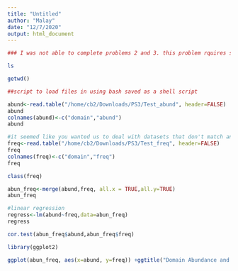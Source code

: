 ```yaml
---
title: "Untitled"
author: "Malay"
date: "12/7/2020"
output: html_document
---
```


```r
### I was not able to complete problems 2 and 3. this problem rquires succsefful ccompletion of these problems to generate an output, however, this is what I would have done (i.e. I generated test files with fake abundance and frequency data so that I could merge the datasets, plot and correlate them).
```

```bash
ls
```
```r
getwd()
```



```r
##script to load files in using bash saved as a shell script

abund<-read.table("/home/cb2/Downloads/PS3/Test_abund", header=FALSE)
abund
colnames(abund)<-c("domain","abund")
abund


```
```r
#it seemed like you wanted us to deal with datasets that don't match and have missing data, so for my test files i made them have differing number of domains and differing domain types
freq<-read.table("/home/cb2/Downloads/PS3/Test_freq", header=FALSE)
freq
colnames(freq)<-c("domain","freq")
freq
```
```r
class(freq)
```



```r
abun_freq<-merge(abund,freq, all.x = TRUE,all.y=TRUE)
abun_freq
```



```r
#linear regression
regress<-lm(abund~freq,data=abun_freq)
regress
```

```r
cor.test(abun_freq$abund,abun_freq$freq)
```

```r
library(ggplot2)

```

```r
ggplot(abun_freq, aes(x=abund, y=freq)) +ggtitle("Domain Abundance and Mutation Frequency",subtitle = "Correlation=0.954") + geom_point() + geom_smooth(method="lm",formula=y~x) + theme_bw()+ theme(panel.grid = element_blank(), panel.border = element_blank(), axis.line = element_line(colour="Black"), plot.title = element_text(size=rel(1.5), hjust = 0.5), plot.subtitle = element_text(size=rel(1.2), hjust = 0.5))

```

